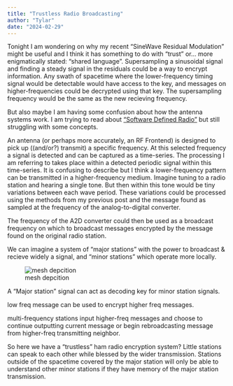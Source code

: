 ```yaml
---
title: "Trustless Radio Broadcasting"
author: "Tylar"
date: "2024-02-29"
---
```


Tonight I am wondering on why my recent "SineWave Residual Modulation" might be useful and I think it has something to do with "trust" or... more enigmatically stated: "shared language".
Supersampling a sinusoidal signal and finding a steady signal in the residuals could be a way to encrypt information.
Any swath of spacetime where the lower-frequency timing signal would be detectable would have access to the key, and messages on higher-frequencies could be decrypted using that key.
The supersampling frequency would be the same as the new recieving frequency.

But also maybe I am having some confusion about how the antenna systems work. 
I am trying to read about ["Software Defined Radio"](https://en.wikipedia.org/wiki/Software-defined_radio) but still struggling with some concepts.

An antenna (or perhaps more accurately, an RF Frontend) is designed to pick up ((and/or?) transmit) a specific frequency.
At this selected frequency a signal is detected and can be captured as a time-series.
The processing I am referring to takes place within a detected periodic signal within this time-series.
It is confusing to describe but I think a lower-frequency pattern can be transmitted in a higher-frequency medium.
Imagine tuning to a radio station and hearing a single tone.
But then within this tone would be tiny variations between each wave period.
These variations could be processed using the methods from my previous post and the message found as sampled at the frequency of the analog-to-digital converter.

The frequency of the A2D converter could then be used as a broadcast frequency on which to broadcast messages encrypted by the message found on the original radio station.

We can imagine a system of "major stations" with the power to broadcast & recieve widely a signal, and "minor stations" which operate more locally.

![mesh depcition](./multifreq-transmission-mesh.svg)

A "Major station" signal can act as decoding key for minor station signals.

low freq message can be used to encrypt higher freq messages.

multi-frequency stations input higher-freq messages and choose to continue outputting current message or begin rebroadcasting message from higher-freq transmitting neighbor.

So here we have a "trustless" ham radio encryption system?
Little stations can speak to each other while blessed by the wider transmission.
Stations outside of the spacetime covered by the major station will only be able to understand other minor stations if they have memory of the major station transmission.
